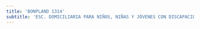```yaml
---
title: 'BONPLAND 1314'
subtitle: 'ESC. DOMICILIARIA PARA NIÑOS, NIÑAS Y JÓVENES CON DISCAPACIDAD N° 08'
---
```



